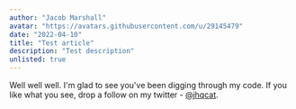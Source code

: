 ```yaml
---
author: "Jacob Marshall"
avatar: "https://avatars.githubusercontent.com/u/29145479"
date: "2022-04-10"
title: "Test article"
description: "Test description"
unlisted: true
---
```


Well well well. I'm glad to see you've been digging through my code. If you like what you see, drop a follow on my twitter - [@jhqcat](https://twitter.com/jhqcat).